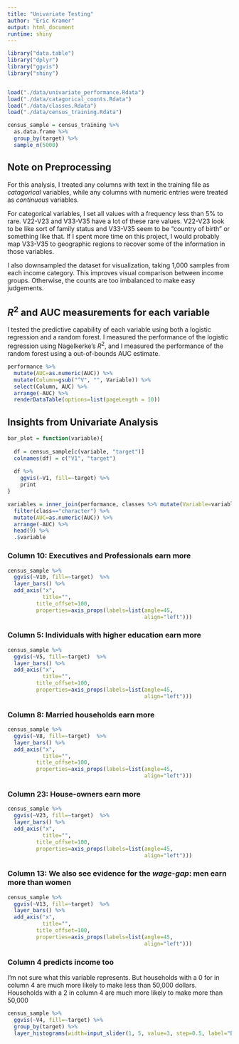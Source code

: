 ```yaml
---
title: "Univariate Testing"
author: "Eric Kramer"
output: html_document
runtime: shiny
---
```


```r
library("data.table")
library("dplyr")
library("ggvis")
library("shiny")


load("./data/univariate_performance.Rdata")
load("./data/catagorical_counts.Rdata")
load("./data/classes.Rdata")
load("./data/census_training.Rdata")

census_sample = census_training %>%
  as.data.frame %>%
  group_by(target) %>%
  sample_n(5000)

```

## Note on Preprocessing

For this analysis, I treated any columns with text in the training file as *catagorical* variables, while any columns with numeric entries were treated as *continuous* variables.

For categorical variables, I set all values with a frequency less than 5% to rare. V22-V23 and V33-V35 have a lot of these rare values. V22-V23 look to be like sort of family status and V33-V35 seem to be "country of birth" or something like that. If I spent more time on this project, I would probably map V33-V35 to geographic regions to recover some of the information in those variables.

I also downsampled the dataset for visualization, taking 1,000 samples from each income category. This improves visual comparison between income groups. Otherwise, the counts are too imbalanced to make easy judgements.

## $R^2$ and AUC measurements for each variable

I tested the predictive capability of each variable using both a logistic regression and a random forest. I measured the performance of the logistic regression using Nagelkerke's $R^2$, and I measured the performance of the random forest using a out-of-bounds AUC estimate. 

```r
performance %>%
  mutate(AUC=as.numeric(AUC)) %>%
  mutate(Column=gsub("^V", "", Variable)) %>%
  select(Column, AUC) %>%
  arrange(-AUC) %>%
  renderDataTable(options=list(pageLength = 10))
```

## Insights from Univariate Analysis

```r

bar_plot = function(variable){
  
  df = census_sample[c(variable, "target")]
  colnames(df) = c("V1", "target")
  
  df %>%
    ggvis(~V1, fill=~target) %>%
    print
}

variables = inner_join(performance, classes %>% mutate(Variable=variable), by="Variable") %>%
  filter(class=="character") %>%
  mutate(AUC=as.numeric(AUC)) %>%
  arrange(-AUC) %>% 
  head(9) %>%
  .$variable
```


### Column 10: Executives and Professionals earn more
```r
census_sample %>%
  ggvis(~V10, fill=~target)  %>%
  layer_bars() %>%
  add_axis("x",
           title="",
         title_offset=100,
         properties=axis_props(labels=list(angle=45,
                                           align="left")))
```

### Column 5: Individuals with higher education earn more
```r
census_sample %>%
  ggvis(~V5, fill=~target)  %>%
  layer_bars() %>%
  add_axis("x",
           title="",
         title_offset=100,
         properties=axis_props(labels=list(angle=45,
                                           align="left")))
```

### Column 8: Married households earn more
```r
census_sample %>%
  ggvis(~V8, fill=~target)  %>%
  layer_bars() %>%
  add_axis("x",
           title="",
         title_offset=100,
         properties=axis_props(labels=list(angle=45,
                                           align="left")))
```

### Column 23: House-owners earn more
```r
census_sample %>%
  ggvis(~V23, fill=~target)  %>%
  layer_bars() %>%
  add_axis("x",
           title="",
         title_offset=100,
         properties=axis_props(labels=list(angle=45,
                                           align="left")))

```

### Column 13: We also see evidence for the *wage-gap*: men earn more than women

```r
census_sample %>%
  ggvis(~V13, fill=~target)  %>%
  layer_bars() %>%
  add_axis("x",
           title="",
         title_offset=100,
         properties=axis_props(labels=list(angle=45,
                                           align="left")))   
```

### Column 4 predicts income too
I'm not sure what this variable represents. But households with a 0 for in column 4 are much more likely to make less than 50,000 dollars. Households with a 2 in column 4 are much more likely to make more than 50,000

```r
census_sample %>% 
  ggvis(~V4, fill=~target) %>%
  group_by(target) %>%
  layer_histograms(width=input_slider(1, 5, value=3, step=0.5, label="Bin Width"))
```